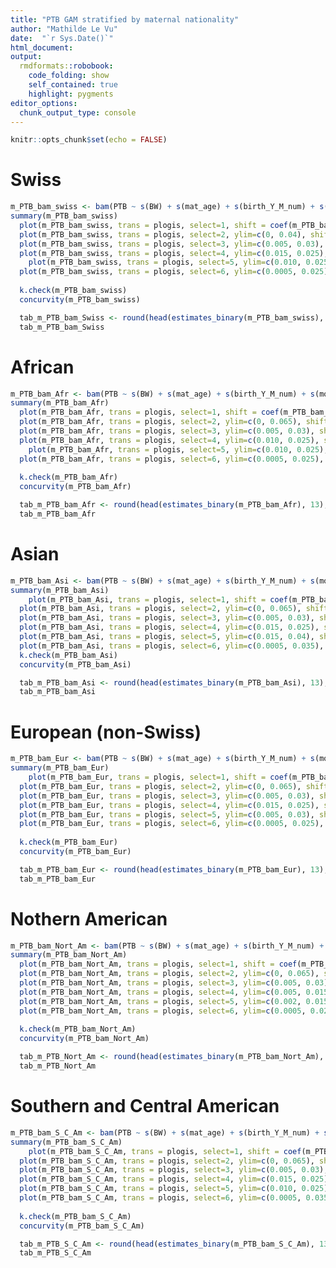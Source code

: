 ```yaml
---
title: "PTB GAM stratified by maternal nationality"
author: "Mathilde Le Vu"
date:  "`r Sys.Date()`"
html_document: 
output:
  rmdformats::robobook:
    code_folding: show
    self_contained: true
    highlight: pygments
editor_options: 
  chunk_output_type: console
---
```


```r
knitr::opts_chunk$set(echo = FALSE)
```

# Swiss

```r
m_PTB_bam_swiss <- bam(PTB ~ s(BW) + s(mat_age) + s(birth_Y_M_num) + s(month, bs="cc") + s(mean_ssep2) + s(mean_Alt_mean2)+ parity_cat + sex + Urban3 + Language + civil_status3 + HW + GR + COVID_first_wave + COVID_second_wave, family="binomial", data=bevn_eco_in7_Swiss)  
summary(m_PTB_bam_swiss)
  plot(m_PTB_bam_swiss, trans = plogis, select=1, shift = coef(m_PTB_bam_swiss)[1], shade = TRUE, shade.col = "lightblue") #BW
  plot(m_PTB_bam_swiss, trans = plogis, select=2, ylim=c(0, 0.04), shift = coef(m_PTB_bam_swiss)[1], shade = TRUE, shade.col = "lightblue") #mat age
  plot(m_PTB_bam_swiss, trans = plogis, select=3, ylim=c(0.005, 0.03), shift = coef(m_PTB_bam_swiss)[1], shade = TRUE, shade.col = "lightblue") #time
  plot(m_PTB_bam_swiss, trans = plogis, select=4, ylim=c(0.015, 0.025), shift = coef(m_PTB_bam_swiss)[1], shade = TRUE, shade.col = "lightblue") #month
    plot(m_PTB_bam_swiss, trans = plogis, select=5, ylim=c(0.010, 0.025), shift = coef(m_PTB_bam_swiss)[1], shade = TRUE, shade.col = "lightblue") #mean_ssep2
  plot(m_PTB_bam_swiss, trans = plogis, select=6, ylim=c(0.0005, 0.025), shift = coef(m_PTB_bam_swiss)[1], shade = TRUE, shade.col = "lightblue") #altitude
  
  k.check(m_PTB_bam_swiss) 
  concurvity(m_PTB_bam_swiss)
```

```r
  tab_m_PTB_bam_Swiss <- round(head(estimates_binary(m_PTB_bam_swiss), 13), 2)
  tab_m_PTB_bam_Swiss
```

# African

```r
m_PTB_bam_Afr <- bam(PTB ~ s(BW) + s(mat_age) + s(birth_Y_M_num) + s(month, bs="cc") + s(mean_ssep2) + s(mean_Alt_mean2)+ parity_cat + sex + Urban3 + Language + civil_status3 + HW + GR + COVID_first_wave + COVID_second_wave, family="binomial", data=bevn_eco_in7_Afr)  
summary(m_PTB_bam_Afr)
  plot(m_PTB_bam_Afr, trans = plogis, select=1, shift = coef(m_PTB_bam_Afr)[1], shade = TRUE, shade.col = "lightblue") #BW
  plot(m_PTB_bam_Afr, trans = plogis, select=2, ylim=c(0, 0.065), shift = coef(m_PTB_bam_Afr)[1], shade = TRUE, shade.col = "lightblue") #mat age
  plot(m_PTB_bam_Afr, trans = plogis, select=3, ylim=c(0.005, 0.03), shift = coef(m_PTB_bam_Afr)[1], shade = TRUE, shade.col = "lightblue") #time
  plot(m_PTB_bam_Afr, trans = plogis, select=4, ylim=c(0.010, 0.025), shift = coef(m_PTB_bam_Afr)[1], shade = TRUE, shade.col = "lightblue") #month
    plot(m_PTB_bam_Afr, trans = plogis, select=5, ylim=c(0.010, 0.025), shift = coef(m_PTB_bam_Afr)[1], shade = TRUE, shade.col = "lightblue") #mean_ssep2
  plot(m_PTB_bam_Afr, trans = plogis, select=6, ylim=c(0.0005, 0.025), shift = coef(m_PTB_bam_Afr)[1], shade = TRUE, shade.col = "lightblue") #altitude
  
  k.check(m_PTB_bam_Afr) 
  concurvity(m_PTB_bam_Afr)
```

```r
  tab_m_PTB_bam_Afr <- round(head(estimates_binary(m_PTB_bam_Afr), 13), 2)
  tab_m_PTB_bam_Afr
```

# Asian

```r
m_PTB_bam_Asi <- bam(PTB ~ s(BW) + s(mat_age) + s(birth_Y_M_num) + s(month, bs="cc") + s(mean_ssep2) + s(mean_Alt_mean2)+ parity_cat + sex + Urban3 + Language + civil_status3 + HW + GR + COVID_first_wave + COVID_second_wave, family="binomial", data=bevn_eco_in7_Asi)  
summary(m_PTB_bam_Asi)
    plot(m_PTB_bam_Asi, trans = plogis, select=1, shift = coef(m_PTB_bam_Asi)[1], shade = TRUE, shade.col = "lightblue") #BW
  plot(m_PTB_bam_Asi, trans = plogis, select=2, ylim=c(0, 0.065), shift = coef(m_PTB_bam_Asi)[1], shade = TRUE, shade.col = "lightblue") #mat age
  plot(m_PTB_bam_Asi, trans = plogis, select=3, ylim=c(0.005, 0.03), shift = coef(m_PTB_bam_Asi)[1], shade = TRUE, shade.col = "lightblue") #time
  plot(m_PTB_bam_Asi, trans = plogis, select=4, ylim=c(0.015, 0.025), shift = coef(m_PTB_bam_Asi)[1], shade = TRUE, shade.col = "lightblue") #month
  plot(m_PTB_bam_Asi, trans = plogis, select=5, ylim=c(0.015, 0.04), shift = coef(m_PTB_bam_Asi)[1], shade = TRUE, shade.col = "lightblue") #mean_ssep2
  plot(m_PTB_bam_Asi, trans = plogis, select=6, ylim=c(0.0005, 0.035), shift = coef(m_PTB_bam_Asi)[1], shade = TRUE, shade.col = "lightblue") #altitude
  k.check(m_PTB_bam_Asi) 
  concurvity(m_PTB_bam_Asi)
```

```r
  tab_m_PTB_bam_Asi <- round(head(estimates_binary(m_PTB_bam_Asi), 13), 2)
  tab_m_PTB_bam_Asi
```

# European (non-Swiss)

```r
m_PTB_bam_Eur <- bam(PTB ~ s(BW) + s(mat_age) + s(birth_Y_M_num) + s(month, bs="cc") + s(mean_ssep2) + s(mean_Alt_mean2)+ parity_cat + sex + Urban3 + Language + civil_status3 + HW + GR + COVID_first_wave + COVID_second_wave, family="binomial", data=bevn_eco_in7_Eur)  
summary(m_PTB_bam_Eur)
    plot(m_PTB_bam_Eur, trans = plogis, select=1, shift = coef(m_PTB_bam_Eur)[1], shade = TRUE, shade.col = "lightblue") #BW
  plot(m_PTB_bam_Eur, trans = plogis, select=2, ylim=c(0, 0.065), shift = coef(m_PTB_bam_Eur)[1], shade = TRUE, shade.col = "lightblue") #mat age
  plot(m_PTB_bam_Eur, trans = plogis, select=3, ylim=c(0.005, 0.03), shift = coef(m_PTB_bam_Eur)[1], shade = TRUE, shade.col = "lightblue") #time
  plot(m_PTB_bam_Eur, trans = plogis, select=4, ylim=c(0.015, 0.025), shift = coef(m_PTB_bam_Eur)[1], shade = TRUE, shade.col = "lightblue") #month
  plot(m_PTB_bam_Eur, trans = plogis, select=5, ylim=c(0.005, 0.03), shift = coef(m_PTB_bam_Eur)[1], shade = TRUE, shade.col = "lightblue") #mean_ssep2
  plot(m_PTB_bam_Eur, trans = plogis, select=6, ylim=c(0.0005, 0.025), shift = coef(m_PTB_bam_Eur)[1], shade = TRUE, shade.col = "lightblue") #altitude
  
  k.check(m_PTB_bam_Eur) 
  concurvity(m_PTB_bam_Eur)
```

```r
  tab_m_PTB_bam_Eur <- round(head(estimates_binary(m_PTB_bam_Eur), 13), 2)
  tab_m_PTB_bam_Eur
```

# Nothern American

```r
m_PTB_bam_Nort_Am <- bam(PTB ~ s(BW) + s(mat_age) + s(birth_Y_M_num) + s(month, bs="cc") + s(mean_ssep2) + s(mean_Alt_mean2)+ parity_cat + sex + Urban3 + Language + civil_status3 + HW + GR + COVID_first_wave + COVID_second_wave, family="binomial", data=bevn_eco_in7_Nort_Am)  
summary(m_PTB_bam_Nort_Am)
  plot(m_PTB_bam_Nort_Am, trans = plogis, select=1, shift = coef(m_PTB_bam_Nort_Am)[1], shade = TRUE, shade.col = "lightblue") #BW
  plot(m_PTB_bam_Nort_Am, trans = plogis, select=2, ylim=c(0, 0.065), shift = coef(m_PTB_bam_Nort_Am)[1], shade = TRUE, shade.col = "lightblue") #mat age
  plot(m_PTB_bam_Nort_Am, trans = plogis, select=3, ylim=c(0.005, 0.03), shift = coef(m_PTB_bam_Nort_Am)[1], shade = TRUE, shade.col = "lightblue") #time
  plot(m_PTB_bam_Nort_Am, trans = plogis, select=4, ylim=c(0.005, 0.015), shift = coef(m_PTB_bam_Nort_Am)[1], shade = TRUE, shade.col = "lightblue") #month
  plot(m_PTB_bam_Nort_Am, trans = plogis, select=5, ylim=c(0.002, 0.015), shift = coef(m_PTB_bam_Nort_Am)[1], shade = TRUE, shade.col = "lightblue") #mean_ssep2
  plot(m_PTB_bam_Nort_Am, trans = plogis, select=6, ylim=c(0.0005, 0.025), shift = coef(m_PTB_bam_Nort_Am)[1], shade = TRUE, shade.col = "lightblue") #altitude
  
  k.check(m_PTB_bam_Nort_Am) 
  concurvity(m_PTB_bam_Nort_Am)
```

```r
  tab_m_PTB_Nort_Am <- round(head(estimates_binary(m_PTB_bam_Nort_Am), 13), 2)
  tab_m_PTB_Nort_Am
```


# Southern and Central American
```r
m_PTB_bam_S_C_Am <- bam(PTB ~ s(BW) + s(mat_age) + s(birth_Y_M_num) + s(month, bs="cc") + s(mean_ssep2) + s(mean_Alt_mean2)+ parity_cat + sex + Urban3 + Language + civil_status3 + HW + GR + COVID_first_wave + COVID_second_wave, family="binomial", data=bevn_eco_in7_S_C_Am)  
summary(m_PTB_bam_S_C_Am)
    plot(m_PTB_bam_S_C_Am, trans = plogis, select=1, shift = coef(m_PTB_bam_S_C_Am)[1], shade = TRUE, shade.col = "lightblue") #BW
  plot(m_PTB_bam_S_C_Am, trans = plogis, select=2, ylim=c(0, 0.065), shift = coef(m_PTB_bam_S_C_Am)[1], shade = TRUE, shade.col = "lightblue") #mat age
  plot(m_PTB_bam_S_C_Am, trans = plogis, select=3, ylim=c(0.005, 0.03), shift = coef(m_PTB_bam_S_C_Am)[1], shade = TRUE, shade.col = "lightblue") #time
  plot(m_PTB_bam_S_C_Am, trans = plogis, select=4, ylim=c(0.015, 0.025), shift = coef(m_PTB_bam_S_C_Am)[1], shade = TRUE, shade.col = "lightblue") #month
  plot(m_PTB_bam_S_C_Am, trans = plogis, select=5, ylim=c(0.010, 0.025), shift = coef(m_PTB_bam_S_C_Am)[1], shade = TRUE, shade.col = "lightblue") #mean_ssep2
  plot(m_PTB_bam_S_C_Am, trans = plogis, select=6, ylim=c(0.0005, 0.035), shift = coef(m_PTB_bam_S_C_Am)[1], shade = TRUE, shade.col = "lightblue") #altitude
  
  k.check(m_PTB_bam_S_C_Am) 
  concurvity(m_PTB_bam_S_C_Am)
```

```r
  tab_m_PTB_S_C_Am <- round(head(estimates_binary(m_PTB_bam_S_C_Am), 13), 2)
  tab_m_PTB_S_C_Am
```
